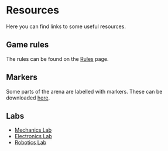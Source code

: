 # Resources

Here you can find links to some useful resources.

## Game rules

The rules can be found on the [Rules](/rules) page.

## Markers

Some parts of the arena are labelled with markers. These can be downloaded [here](docs/assets/resources/tin-can-rally-markers.pdf).

## Labs

-   [Mechanics Lab](#)
-   [Electronics Lab](#)
-   [Robotics Lab](#)

